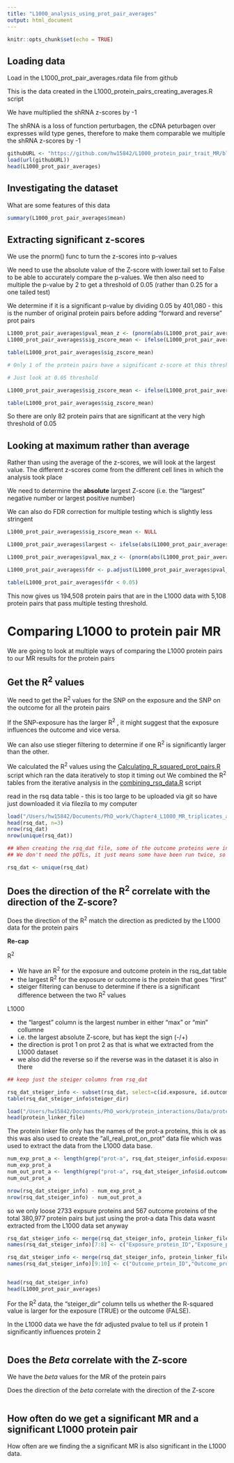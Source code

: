 ```yaml
---
title: "L1000_analysis_using_prot_pair_averages"
output: html_document
---
```


```r
knitr::opts_chunk$set(echo = TRUE)
```

## Loading data

Load in the L1000_prot_pair_averages.rdata file from github

This is the data created in the L1000_protein_pairs_creating_averages.R script 

We have multiplied the shRNA z-scores by -1

The shRNA is a loss of function perturbagen, the cDNA peturbagen over expresses wild type genes, therefore to make them comparable we multiple the shRNA z-scores by -1

```r

githubURL <- "https://github.com/hw15842/L1000_protein_pair_trait_MR/blob/master/Data/L1000_prot_pair_averages.rdata?raw=true"
load(url(githubURL))
head(L1000_prot_pair_averages)

```

## Investigating the dataset

What are some features of this data

```r
summary(L1000_prot_pair_averages$mean)
```

## Extracting significant z-scores 

We use the pnorm() func to turn the z-scores into p-values

We need to use the absolute value of the Z-score with lower.tail set to False to be able to accurately compare the p-values. 
We then also need to multiple the p-value by 2 to get a threshold of 0.05 (rather than 0.25 for a one tailed test)

We determine if it is a significant p-value by dividing 0.05 by 401,080 - this is the number of original protein pairs before adding "forward and reverse" prot pairs 

```r

L1000_prot_pair_averages$pval_mean_z <- (pnorm(abs(L1000_prot_pair_averages$mean), lower.tail=F))*2
L1000_prot_pair_averages$sig_zscore_mean <- ifelse(L1000_prot_pair_averages$pval_mean_z < (0.05/401080), "Yes", "No")

table(L1000_prot_pair_averages$sig_zscore_mean)

# Only 1 of the protein pairs have a significant z-score at this threshold

# Just look at 0.05 threshold

L1000_prot_pair_averages$sig_zscore_mean <- ifelse(L1000_prot_pair_averages$pval_mean_z < 0.05, "Yes", "No")

table(L1000_prot_pair_averages$sig_zscore_mean)

```

So there are only 82 protein pairs that are significant at the very high threshold of 0.05


## Looking at maximum rather than average

Rather than using the average of the z-scores, we will look at the largest value. The different z-scores come from the different cell lines in which the analysis took place

We need to determine the **absolute** largest Z-score (i.e. the "largest" negative number or largest positive number)

We can also do FDR correction for multiple testing which is slightly less stringent 


```r
L1000_prot_pair_averages$sig_zscore_mean <- NULL

L1000_prot_pair_averages$largest <- ifelse(abs(L1000_prot_pair_averages$min) > abs(L1000_prot_pair_averages$max), L1000_prot_pair_averages$min, L1000_prot_pair_averages$max)

L1000_prot_pair_averages$pval_max_z <- (pnorm(abs(L1000_prot_pair_averages$largest), lower.tail=F))*2

L1000_prot_pair_averages$fdr <- p.adjust(L1000_prot_pair_averages$pval_max_z, "fdr")

table(L1000_prot_pair_averages$fdr < 0.05)

```

This now gives us 194,508 protein pairs that are in the L1000 data with 5,108 protein pairs that pass multiple testing threshold. 



# Comparing L1000 to protein pair MR 

We are going to look at multiple ways of comparing the L1000 protein pairs to our MR results for the protein pairs 


## Get the R^2^ values

We need to get the R^2^ values for the SNP on the exposure and the SNP on the outcome for all the protein pairs 

If the SNP-exposure has the larger R^2^ , it might suggest that the exposure influences the outcome and vice versa. 

We can also use stieger filtering to determine if one R^2^ is significantly larger than the other.

We calculated the R^2^ values using the [Calculating_R_squared_prot_pairs.R](https://github.com/hw15842/L1000_protein_pair_trait_MR/blob/master/Scripts/Calculating_R_squared_prot_pairs.R) script which ran the data iteratively to stop it timing out
We combined the R^2^ tables from the iterative analysis in the [combining_rsq_data.R](https://github.com/hw15842/L1000_protein_pair_trait_MR/blob/master/Scripts/combining_rsq_data.R) script 

read in the rsq data table - this is too large to be uploaded via git so have just downloaded it via filezila to my computer


```r


load("/Users/hw15842/Documents/PhD_work/Chapter4_L1000_MR_triplicates_analyses/L1000_protein_pair_trait_MR/Data/rsq_dat.rdata")
head(rsq_dat, n=3)
nrow(rsq_dat)
nrow(unique(rsq_dat))

## When creating the rsq_dat file, some of the outcome proteins were in the dataset twice because of there being two seperate pQTLs for them
## We don't need the pQTLs, it just means some have been run twice, so we can now just keep the unique rows

rsq_dat <- unique(rsq_dat)


```

## Does the direction of the R^2^ correlate with the direction of the Z-score? 

Does the direction of the R^2^ match the direction as predicted by the L1000 data for the protein pairs 

**Re-cap**

R^2^

* We have an R^2^ for the exposure and outcome protein in the rsq_dat table 
* the largest R^2^ for the exposure or outcome is the protein that goes "first" 
* steiger filtering can benuse to determine if there is a significant difference between the two R^2^ values 
      
L1000

* the "largest" column is the largest number in either "max" or "min" collumne 
* i.e. the largest absolute Z-score, but has kept the sign (-/+)
* the direction is prot 1 on prot 2 as that is what we extracted from the L1000 dataset
* we also did the reverse so if the reverse was in the dataset it is also in there 
      


```r

## keep just the steiger columns from rsq_dat

rsq_dat_steiger_info <- subset(rsq_dat, select=c(id.exposure, id.outcome, SNP, rsq.exposure, rsq.outcome, steiger_dir, steiger_pval))
table(rsq_dat_steiger_info$steiger_dir)

load("/Users/hw15842/Documents/PhD_work/protein_interactions/Data/protein_linker_file.rdata")
head(protein_linker_file)

```

The protein linker file only has the names of the prot-a proteins,  this is ok as this was also used to create the "all_real_prot_on_prot" data file which was used to extract the data from the L1000 data base. 

```r
num_exp_prot_a <- length(grep("prot-a", rsq_dat_steiger_info$id.exposure))
num_exp_prot_a
num_out_prot_a <- length(grep("prot-a", rsq_dat_steiger_info$id.outcome))
num_out_prot_a

nrow(rsq_dat_steiger_info) - num_exp_prot_a
nrow(rsq_dat_steiger_info) - num_out_prot_a
```

so we only loose 2733 expsure proteins and 567 outcome proteins of the total 380,977 protein pairs but just using the prot-a data
This data wasnt extracted from the L1000 data set anyway

```r
rsq_dat_steiger_info <- merge(rsq_dat_steiger_info, protein_linker_file, by.x="id.exposure", by.y="protein_number")
names(rsq_dat_steiger_info)[7:8] <- c("Exposure_protein_ID","Exposure_protein_name")

rsq_dat_steiger_info <- merge(rsq_dat_steiger_info, protein_linker_file, by.x="id.outcome", by.y="protein_number")
names(rsq_dat_steiger_info)[9:10] <- c("Outcome_prtein_ID","Outcome_protein_name")


head(rsq_dat_steiger_info)
head(L1000_prot_pair_averages)
```

For the R^2^ data, the "steiger_dir" column tells us whether the R-squared value is larger for the exposure (TRUE) or the outcome (FALSE).

In the L1000 data we have the fdr adjusted pvalue to tell us if protein 1 significantly influences protein 2 

``` r




```





## Does the *Beta* correlate with the Z-score 

We have the *beta* values for the MR of the protein pairs

Does the direction of the *beta* correlate with the direction of the Z-score 

```r

```



## How often do we get a significant MR and a significant L1000 protein pair 

How often are we finding the a significant MR is also significant in the L1000 data. 

```r

```













